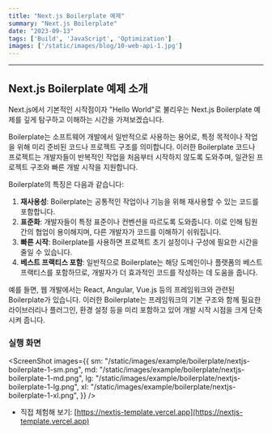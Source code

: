 ```yaml
---
title: "Next.js Boilerplate 예제"
summary: "Next.js Boilerplate"
date: "2023-09-13"
tags: ['Build', 'JavaScript', 'Optimization']
images: ['/static/images/blog/10-web-api-1.jpg']
---
```


------

## Next.js Boilerplate 예제 소개
Next.js에서 기본적인 시작점이자 "Hello World"로 불리우는 Next.js Boilerplate 예제를 깊게 탐구하고 이해하는 시간을 가져보겠습니다.

<ToggleContent title="소프트웨어 개발에서 Boilerplate란?">
Boilerplate는 소프트웨어 개발에서 일반적으로 사용하는 용어로, 특정 목적이나 작업을 위해 미리 준비된 코드나 프로젝트 구조를 의미합니다. 이러한 Boilerplate 코드나 프로젝트는 개발자들이 반복적인 작업을 처음부터 시작하지 않도록 도와주며, 일관된 프로젝트 구조와 빠른 개발 시작을 지원합니다.

Boilerplate의 특징은 다음과 같습니다:

1. **재사용성**: Boilerplate는 공통적인 작업이나 기능을 위해 재사용할 수 있는 코드를 포함합니다.
2. **표준화**: 개발자들이 특정 표준이나 컨벤션을 따르도록 도와줍니다. 이로 인해 팀원 간의 협업이 용이해지며, 다른 개발자가 코드를 이해하기 쉬워집니다.
3. **빠른 시작**: Boilerplate를 사용하면 프로젝트 초기 설정이나 구성에 필요한 시간을 줄일 수 있습니다.
4. **베스트 프랙티스 포함**: 일반적으로 Boilerplate는 해당 도메인이나 플랫폼의 베스트 프랙티스를 포함하므로, 개발자가 더 효과적인 코드를 작성하는 데 도움을 줍니다.

예를 들면, 웹 개발에서는 React, Angular, Vue.js 등의 프레임워크와 관련된 Boilerplate가 있습니다. 이러한 Boilerplate는 프레임워크의 기본 구조와 함께 필요한 라이브러리나 플러그인, 환경 설정 등을 미리 포함하고 있어 개발 시작 시점을 크게 단축시켜 줍니다.
</ToggleContent>

### 실행 화면

<ScreenShot images={{
  sm: "/static/images/example/boilerplate/nextjs-boilerplate-1-sm.png",
  md: "/static/images/example/boilerplate/nextjs-boilerplate-1-md.png",
  lg: "/static/images/example/boilerplate/nextjs-boilerplate-1-lg.png",
  xl: "/static/images/example/boilerplate/nextjs-boilerplate-1-xl.png",
}} />


- 직접 체험해 보기: [https://nextjs-template.vercel.app](https://nextjs-template.vercel.app)